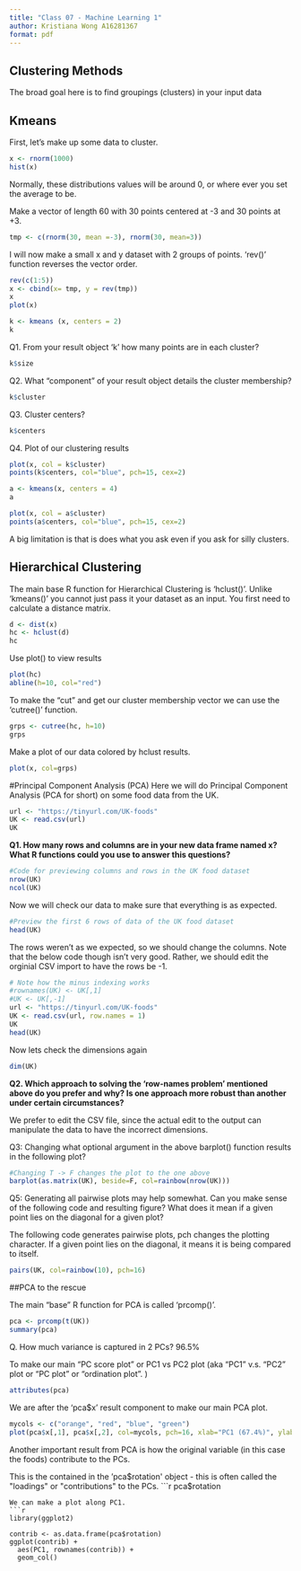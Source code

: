 ```yaml
---
title: "Class 07 - Machine Learning 1"
author: Kristiana Wong A16281367
format: pdf
---
```


## Clustering Methods

The broad goal here is to find groupings (clusters) in your input data

## Kmeans

First, let's make up some data to cluster. 

```r
x <- rnorm(1000)
hist(x)
```

Normally, these distributions values will be around 0, or where ever you set the average to be.

Make a vector of length 60 with 30 points centered at -3 and 30 points at +3.
```r
tmp <- c(rnorm(30, mean =-3), rnorm(30, mean=3))
```

I will now make a small x and y dataset with 2 groups of points. 'rev()' function reverses the vector order.

```r
rev(c(1:5))
x <- cbind(x= tmp, y = rev(tmp))
x
plot(x)
```

```r
k <- kmeans (x, centers = 2)
k
```

Q1. From your result object 'k' how many points are in each cluster?
```r
k$size
```

Q2. What "component" of your result object details the cluster membership?
```r
k$cluster
```

Q3. Cluster centers?
```r
k$centers
```
Q4. Plot of our clustering results
```r
plot(x, col = k$cluster)
points(k$centers, col="blue", pch=15, cex=2)
```

```r
a <- kmeans(x, centers = 4)
a
```
```r
plot(x, col = a$cluster)
points(a$centers, col="blue", pch=15, cex=2)
```
A big limitation is that is does what you ask even if you ask for silly clusters.

## Hierarchical Clustering

The main base R function for Hierarchical Clustering is 'hclust()'. Unlike 'kmeans()' you cannot just pass it your dataset as an input. You first need to calculate a distance matrix.

```r
d <- dist(x)
hc <- hclust(d)
hc
```
Use plot() to view results
```r
plot(hc)
abline(h=10, col="red")
```

To make the "cut" and get our cluster membership vector we can use the 'cutree()' function.

```r
grps <- cutree(hc, h=10)
grps
```

Make a plot of our data colored by hclust results.

```r
plot(x, col=grps)
```

#Principal Component Analysis (PCA)
Here we will do Principal Component Analysis (PCA for short) on some food data from the UK.
```r
url <- "https://tinyurl.com/UK-foods"
UK <- read.csv(url)
UK
```
**Q1. How many rows and columns are in your new data frame named x? What R functions could you use to answer this questions?**
```r
#Code for previewing columns and rows in the UK food dataset
nrow(UK)
ncol(UK)
```

Now we will check our data to make sure that everything is as expected.
```r
#Preview the first 6 rows of data of the UK food dataset
head(UK)
```

The rows weren't as we expected, so we should change the columns. Note that the below code though isn't very good. Rather, we should edit the orginial CSV import to have the rows be -1.
```r
# Note how the minus indexing works
#rownames(UK) <- UK[,1]
#UK <- UK[,-1]
url <- "https://tinyurl.com/UK-foods"
UK <- read.csv(url, row.names = 1)
UK
head(UK)
```
Now lets check the dimensions again
```r
dim(UK)
```

**Q2. Which approach to solving the ‘row-names problem’ mentioned above do you prefer and why? Is one approach more robust than another under certain circumstances?**

We prefer to edit the CSV file, since the actual edit to the output can manipulate the data to have the incorrect dimensions.

Q3: Changing what optional argument in the above barplot() function results in the following plot?
```r
#Changing T -> F changes the plot to the one above
barplot(as.matrix(UK), beside=F, col=rainbow(nrow(UK)))
```

Q5: Generating all pairwise plots may help somewhat. Can you make sense of the following code and resulting figure? What does it mean if a given point lies on the diagonal for a given plot?

The following code generates pairwise plots, pch changes the plotting character. If a given point lies on the diagonal, it means it is being compared to itself.
```r
pairs(UK, col=rainbow(10), pch=16)
```

##PCA to the rescue

The main "base" R function for PCA is called 'prcomp()'.

```r
pca <- prcomp(t(UK))
summary(pca)
```
Q. How much variance is captured in 2 PCs?
96.5%

To make our main "PC score plot" or PC1 vs PC2 plot (aka "PC1" v.s. "PC2" plot or "PC plot" or "ordination plot". )
```r
attributes(pca)
```

We are after the 'pca$x' result component to make our main PCA plot.

```r
mycols <- c("orange", "red", "blue", "green")
plot(pca$x[,1], pca$x[,2], col=mycols, pch=16, xlab="PC1 (67.4%)", ylab="PC2 (29%)")
```

Another important result from PCA is how the original variable (in this case the foods) contribute to the PCs.

This is the contained in the 'pca$rotation' object - this is often called the "loadings" or "contributions" to the PCs.
```r
pca$rotation
```
We can make a plot along PC1.
```r
library(ggplot2)

contrib <- as.data.frame(pca$rotation)
ggplot(contrib) +
  aes(PC1, rownames(contrib)) +
  geom_col()
```


